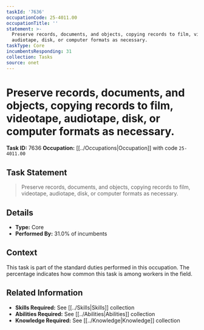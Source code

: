```yaml
---
taskId: '7636'
occupationCode: 25-4011.00
occupationTitle: ''
statement: >-
  Preserve records, documents, and objects, copying records to film, videotape,
  audiotape, disk, or computer formats as necessary.
taskType: Core
incumbentsResponding: 31
collection: Tasks
source: onet
---
```

# Preserve records, documents, and objects, copying records to film, videotape, audiotape, disk, or computer formats as necessary.

**Task ID:** 7636
**Occupation:** [[../Occupations|Occupation]] with code `25-4011.00`

## Task Statement

> Preserve records, documents, and objects, copying records to film, videotape, audiotape, disk, or computer formats as necessary.

## Details

- **Type:** Core
- **Performed By:** 31.0% of incumbents

## Context

This task is part of the standard duties performed in this occupation. The percentage indicates how common this task is among workers in the field.

## Related Information

- **Skills Required:** See [[../Skills|Skills]] collection
- **Abilities Required:** See [[../Abilities|Abilities]] collection
- **Knowledge Required:** See [[../Knowledge|Knowledge]] collection
